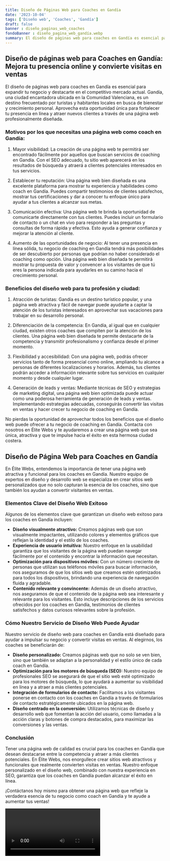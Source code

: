 ```yaml
---
title: Diseño de Páginas Web para Coaches en Gandía
date: '2023-10-04'
tags: ['Diseño web', 'Coaches', 'Gandía']
draft: false
banner : diseño_paginas_web_coaches
fondoBanner : diseño_pagina_web_gandía.webp
summary: El diseño de páginas web para coaches en Gandía es esencial para expandir tu negocio y destacarte en el competitivo mercado actual. Gandía, una ciudad encantadora ubicada en la Comunidad Valenciana, es un destino frecuentado por turistas y habitantes locales en busca de bienestar y crecimiento personal. Aprovecha esta oportunidad única para fortalecer tu presencia en línea y atraer nuevos clientes a través de una página web profesionalmente diseñada.
---
```


## Diseño de páginas web para Coaches en Gandía: Mejora tu presencia online y convierte visitas en ventas

El diseño de páginas web para coaches en Gandía es esencial para expandir tu negocio y destacarte en el competitivo mercado actual. Gandía, una ciudad encantadora ubicada en la Comunidad Valenciana, es un destino frecuentado por turistas y habitantes locales en busca de bienestar y crecimiento personal. Aprovecha esta oportunidad única para fortalecer tu presencia en línea y atraer nuevos clientes a través de una página web profesionalmente diseñada.

### Motivos por los que necesitas una página web como coach en Gandía:

1. Mayor visibilidad: La creación de una página web te permitirá ser encontrado fácilmente por aquellos que buscan servicios de coaching en Gandía. Con el SEO adecuado, tu sitio web aparecerá en los resultados de búsqueda y atraerá a clientes potenciales interesados en tus servicios.

2. Establecer tu reputación: Una página web bien diseñada es una excelente plataforma para mostrar tu experiencia y habilidades como coach en Gandía. Puedes compartir testimonios de clientes satisfechos, mostrar tus certificaciones y dar a conocer tu enfoque único para ayudar a tus clientes a alcanzar sus metas.

3. Comunicación efectiva: Una página web te brinda la oportunidad de comunicarte directamente con tus clientes. Puedes incluir un formulario de contacto o un chat en vivo para responder a las preguntas y consultas de forma rápida y efectiva. Esto ayuda a generar confianza y mejorar la atención al cliente.

4. Aumento de las oportunidades de negocio: Al tener una presencia en línea sólida, tu negocio de coaching en Gandía tendrá más posibilidades de ser descubierto por personas que podrían no haber considerado el coaching como opción. Una página web bien diseñada te permitirá mostrar tu propuesta de valor y convencer a los visitantes de que tú eres la persona indicada para ayudarles en su camino hacia el crecimiento personal.

### Beneficios del diseño web para tu profesión y ciudad:

1. Atracción de turistas: Gandía es un destino turístico popular, y una página web atractiva y fácil de navegar puede ayudarte a captar la atención de los turistas interesados en aprovechar sus vacaciones para trabajar en su desarrollo personal.

2. Diferenciación de la competencia: En Gandía, al igual que en cualquier ciudad, existen otros coaches que compiten por la atención de los clientes. Una página web bien diseñada te permite destacarte de la competencia y transmitir profesionalismo y confianza desde el primer momento.

3. Flexibilidad y accesibilidad: Con una página web, podrás ofrecer servicios tanto de forma presencial como online, ampliando tu alcance a personas de diferentes localizaciones y horarios. Además, tus clientes podrán acceder a información relevante sobre tus servicios en cualquier momento y desde cualquier lugar.

4. Generación de leads y ventas: Mediante técnicas de SEO y estrategias de marketing digital, una página web bien optimizada puede actuar como una poderosa herramienta de generación de leads y ventas. Implementando estrategias adecuadas, conseguirás convertir las visitas en ventas y hacer crecer tu negocio de coaching en Gandía.

No pierdas la oportunidad de aprovechar todos los beneficios que el diseño web puede ofrecer a tu negocio de coaching en Gandía. Contacta con nosotros en Élite Webs y te ayudaremos a crear una página web que sea única, atractiva y que te impulse hacia el éxito en esta hermosa ciudad costera.

<GifSeo />

<Cta />

## Diseño de Página Web para Coaches en Gandía

En Élite Webs, entendemos la importancia de tener una página web atractiva y funcional para los coaches en Gandía. Nuestro equipo de expertos en diseño y desarrollo web se especializa en crear sitios web personalizados que no solo capturan la esencia de los coaches, sino que también los ayudan a convertir visitantes en ventas.

### Elementos Clave del Diseño Web Exitoso

Algunos de los elementos clave que garantizan un diseño web exitoso para los coaches en Gandía incluyen:

- **Diseño visualmente atractivo:** Creamos páginas web que son visualmente impactantes, utilizando colores y elementos gráficos que reflejan la identidad y el estilo de los coaches.
- **Experiencia de usuario intuitiva:** Nuestro enfoque en la usabilidad garantiza que los visitantes de la página web puedan navegar fácilmente por el contenido y encontrar la información que necesitan.
- **Optimización para dispositivos móviles:** Con un número creciente de personas que utilizan sus teléfonos móviles para buscar información, nos aseguramos de que los sitios web que creamos estén optimizados para todos los dispositivos, brindando una experiencia de navegación fluida y agradable.
- **Contenido relevante y convincente:** Además de un diseño atractivo, nos aseguramos de que el contenido de la página web sea interesante y relevante para los visitantes. Esto incluye descripciones de los servicios ofrecidos por los coaches en Gandía, testimonios de clientes satisfechos y datos curiosos relevantes sobre la profesión.

### Cómo Nuestro Servicio de Diseño Web Puede Ayudar

Nuestro servicio de diseño web para coaches en Gandía está diseñado para ayudar a impulsar su negocio y convertir visitas en ventas. Al elegirnos, los coaches se beneficiarán de:

- **Diseño personalizado:** Creamos páginas web que no solo se ven bien, sino que también se adaptan a la personalidad y el estilo único de cada coach en Gandía.
- **Optimización para los motores de búsqueda (SEO):** Nuestro equipo de profesionales SEO se asegurará de que el sitio web esté optimizado para los motores de búsqueda, lo que ayudará a aumentar su visibilidad en línea y a atraer a más clientes potenciales.
- **Integración de formularios de contacto:** Facilitamos a los visitantes ponerse en contacto con los coaches en Gandía a través de formularios de contacto estratégicamente ubicados en la página web.
- **Diseño centrado en la conversión:** Utilizamos técnicas de diseño y desarrollo web que fomentan la acción del usuario, como llamadas a la acción claras y botones de compra destacados, para maximizar las conversiones y las ventas.

### Conclusión

Tener una página web de calidad es crucial para los coaches en Gandía que desean destacarse entre la competencia y atraer a más clientes potenciales. En Élite Webs, nos enorgullece crear sitios web atractivos y funcionales que realmente convierten visitas en ventas. Nuestro enfoque personalizado en el diseño web, combinado con nuestra experiencia en SEO, garantiza que los coaches en Gandía puedan alcanzar el éxito en línea.

¡Contáctanos hoy mismo para obtener una página web que refleje la verdadera esencia de tu negocio como coach en Gandía y te ayude a aumentar tus ventas!

<Video />

<CtaBot job='Coaches' city='Gandía'/>

<Gmaps query='Gandía+españa+maps' />